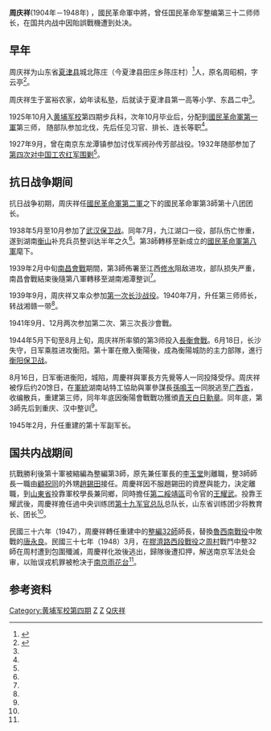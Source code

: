 {{Infobox Military Person
|name=周慶祥
|lived= 1904—1948
|placeofbirth= [[山東|山東]][[夏津|夏津]]
|placeofdeath= [[南京|南京]]
|image=
|caption=
|nickname=
|allegiance={{flagicon|ROC}} [[中華民國|中華民國]]
|branch=[[File:Flag_of_the_Republic_of_China_Army.svg|27px]] [[國民革命軍|國民革命軍]]
|serviceyears=
|rank=
|commands=[[國民革命軍第三十二軍|整編三十二師]]
|unit=[[國民革命軍第十軍|國民革命軍第十軍]]
|battles=[[北伐戰爭|北伐戰爭]]<br />[[抗日戰爭|抗日戰爭]]<br />[[第二次国共内战|國共內戰]]
|awards=[[青天白日勳章|青天白日勳章]]
|laterwork=
}}
'''周庆祥'''(1904年－1948年) ，國民革命軍中將，曾任国民革命军整编第三十二师师长，在国共内战中因貽誤戰機遭到处决。

== 早年 ==
周庆祥为山东省[[夏津县|夏津县]]城北陈庄（今夏津县田庄乡陈庄村）<ref>{{Cite journal|title=抗战有功的德州籍国民革命军将士|author=郭新中|url=http://kns.cnki.net/KCMS/detail/detail.aspx?dbcode=CJFQ&dbname=CJFDLAST2015&filename=DZHX201505005&v=MDY4NDRkckc0SDlUTXFvOUZZWVI4ZVgxTHV4WVM3RGgxVDNxVHJXTTFGckNVUkwyZlplZG5GeTdnVzczQklUZkQ=|journal=德州学院学报|issue=05期|doi=|others=|year=2015年|volume=31|page=14|pmid=|access-date=2017-02-18|archive-date=2019-06-12|archive-url=https://web.archive.org/web/20190612104305/http://kns.cnki.net/KCMS/detail/detail.aspx?dbcode=CJFQ&dbname=CJFDLAST2015&filename=DZHX201505005&v=MDY4NDRkckc0SDlUTXFvOUZZWVI4ZVgxTHV4WVM3RGgxVDNxVHJXTTFGckNVUkwyZlplZG5GeTdnVzczQklUZkQ=|dead-url=no}}</ref>人，原名周昭桐，字云亭<ref name=":0">{{Cite journal|title=周庆祥将军与衡阳保卫战|author=倪洪昌|url=http://kns.cnki.net/KCMS/detail/detail.aspx?dbcode=CJFQ&dbname=CJFD2007&filename=CQYT200701007&v=MjU4MDJ6U2VyRzRIdGJNcm85Rlk0UjhlWDFMdXhZUzdEaDFUM3FUcldNMUZyQ1VSTDJmWmVkbkZ5N2hWci9NSmo=|journal=春秋|issue=01期|doi=|others=李宏升|year=2007年|volume=|page=|pmid=|access-date=2017-02-18|archive-date=2019-06-12|archive-url=https://web.archive.org/web/20190612224135/http://kns.cnki.net/KCMS/detail/detail.aspx?dbcode=CJFQ&dbname=CJFD2007&filename=CQYT200701007&v=MjU4MDJ6U2VyRzRIdGJNcm85Rlk0UjhlWDFMdXhZUzdEaDFUM3FUcldNMUZyQ1VSTDJmWmVkbkZ5N2hWci9NSmo=|dead-url=no}}</ref>。

周庆祥生于富裕农家，幼年读私塾，后就读于夏津县第一高等小学、东昌二中<ref name=":0" />。

1925年10月入[[中華民國陸軍軍官學校|黄埔军校]]第四期步兵科，次年10月毕业后，分配到[[國民革命軍第一軍|國民革命軍第一軍]]第三师， 随部队参加北伐，先后任见习官、排长、连长等职<ref name=":0" />。

1927年9月，曾在南京东龙潭镇参加讨伐军阀孙传芳部战役。1932年随部参加了[[中央蘇區第四次反圍剿戰爭|第四次对中国工农红军围剿]]<ref name=":0" />。

== 抗日战争期间 ==
抗日战争初期，周庆祥任[[國民革命軍第二軍|國民革命軍第二軍]]之下的國民革命軍第3師第十八团团长。

1938年5月至10月参加了[[武汉保卫战|武汉保卫战]]。同年7月，九江湖口一役，部队伤亡惨重，遂到湖南[[衡山|衡山]]补充兵员整训达半年之久<ref name=":0" />。第3師轉移至新成立的[[國民革命軍第八軍|國民革命軍第八軍]]麾下。

1939年2月中旬[[南昌會戰|南昌會戰]]期間，第3師佈署至江西[[修水|修水]]阻敌进攻，部队损失严重，南昌會戰結束後隨第八軍轉移至湖南湘潭整训<ref name=":0" />。

1939年9月，周庆祥又率众参加[[第一次长沙战役|第一次长沙战役]]。1940年7月，升任第三师师长，转战湘赣一带<ref name=":0" />。

1941年9月、12月两次参加第二次、第三次長沙會戰。

1944年5月下旬至8月上旬，周庆祥所率領的第3师投入[[長衡會戰|長衡會戰]]。6月18日，长沙失守，日军乘胜进攻衡阳。第十軍在撤入衡陽後，成為衡陽城防的主力部隊，進行[[衡阳保卫战|衡阳保卫战]]。

8月16日，日军衝进衡阳，城陷，周慶祥與軍長方先覺等人一同投降受俘。周庆祥被俘后约20馀日，在[[國民政府軍事委員會調查統計局|軍統]]湖南站特工協助與軍參謀長[[孫鳴玉|孫鳴玉]]一同脱逃至[[广西省|广西省]]，收编散兵，重建第三师，同年年底因衡陽會戰戰功獲頒[[青天白日勳章|青天白日勳章]]。同年底，第3師先后到重庆、汉中整训<ref name=":0" />。

1945年2月，升任重建的第十军副军长。

== 国共内战期间 ==
抗戰勝利後第十軍被縮編為整編第3師，原先兼任軍長的[[李玉堂|李玉堂]]則離職，整3師師長一職由[[顧祝同|顧祝同]]的外甥[[趙錫田|趙錫田]]接任。周慶祥因不服趙錫田的資歷與能力，決定離職，到[[山東省|山東省]]投靠軍校學長兼同鄉，同時擔任[[第二綏靖區|第二綏靖區]]司令官的[[王耀武|王耀武]]。投靠王耀武後，周慶祥擔任過中央训练团[[军官总队|第十九军官总队]]总队长，山东省训练团少将教育长、团长<ref name=":0" />。

民國三十六年（1947），周慶祥轉任重建中的[[國民革命軍第三十二軍|整編32師]]師長，替換[[魯西南戰役|魯西南戰役]]中敗戰的[[唐永良|唐永良]]。民國三十七年（1948）3月，在[[膠濟路西段戰役|膠濟路西段戰役]]之[[周村区|周村]]戰鬥中整32師在周村遭到包圍殲滅，周慶祥化妝後逃出，歸隊後遭扣押，解送南京军法处会审，以贻误戎机罪被枪决于[[雨花台|南京雨花台]]<ref name=":0" />。

==参考资料==
{{Reflist|2}}

{{DEFAULTSORT:Zhou周}}
[[Category:黄埔军校第四期|Category:黄埔军校第四期]]
[[Category:被處決的中華民國人|Z]]
[[Category:夏津人|Z]]
[[Category:周姓|Q庆祥]]